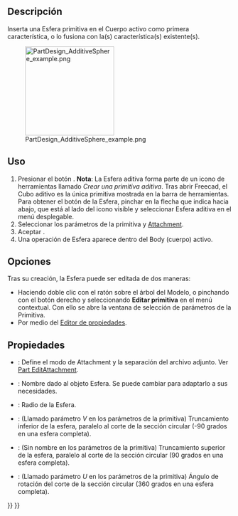 <languages/>

<div class="mw-translate-fuzzy">
{{Docnav/es
|[[PartDesign_AdditivePrism/es|Prisma Aditivo]]
|[[PartDesign_AdditiveTorus/es|Toro Aditivo]]
|[[PartDesign_Workbench/es|DiseñoPiezas]]
|IconL=PartDesign AdditivePrism.svg
|IconC=Workbench_PartDesign.svg
|IconR=PartDesign AdditiveTorus.svg
}}
</div>

<div class="mw-translate-fuzzy">
{{GuiCommand/es
|Name=PartDesign AdditiveSphere
|Name/es=DiseñoPiezas EsferaAditiva
|MenuLocation=Part Design → Crear una primitiva aditiva → Esfera aditiva
|Workbenches=[[PartDesign_Workbench/es|DiseñoPiezas]]
|Version=0.17
|SeeAlso=[[PartDesign_CompPrimitiveAdditive/es|DiseñoPiezas CompPrimitivaAditiva]]
}}
</div>

<span id="Description"></span>
==Descripción==

Inserta una Esfera primitiva en el Cuerpo activo como primera característica, o lo fusiona con la(s) característica(s) existente(s).

[[File:PartDesign_AdditiveSphere_example.png|200px]]

<span id="Usage"></span>
==Uso==

<div class="mw-translate-fuzzy">
# Presionar el botón {{KEY|[[Image:PartDesign AdditiveSphere.svg|24px]] '''Esfera aditiva'''}} . '''Nota''': La Esfera aditiva forma parte de un icono de herramientas llamado ''Crear una primitiva aditiva''. Tras abrir Freecad, el Cubo aditivo es la única primitiva mostrada en la barra de herramientas. Para obtener el botón de la Esfera, pinchar en la flecha que indica hacia abajo, que está al lado del icono visible y seleccionar Esfera aditiva en el menú desplegable.
# Seleccionar los parámetros de la primitiva y  [[Part_EditAttachment|Attachment]].
# Aceptar {{KEY|OK}}.
# Una operación de Esfera aparece dentro del Body (cuerpo) activo.
</div>

<span id="Options"></span>
==Opciones==

Tras su creación, la Esfera puede ser editada de dos maneras:
* Haciendo doble clic con el ratón sobre el árbol del Modelo, o pinchando con el botón derecho y seleccionando '''Editar primitiva''' en el menú contextual. Con ello se abre la ventana de selección de parámetros de la Primitiva.
* Por medio del  [[Property_editor/es|Editor de propiedades]].

<span id="Properties"></span>
==Propiedades==

<div class="mw-translate-fuzzy">
* {{PropertyData/es|Attachment}}: Define el modo de Attachment y la separación del archivo adjunto. Ver [[Part_EditAttachment|Part EditAttachment]].
* {{PropertyData/es|Label}}: Nombre dado al objeto Esfera. Se puede cambiar para adaptarlo a sus necesidades.
* {{PropertyData/es|Radius}}: Radio de la Esfera.
* {{PropertyData/es|Ángulo1}}: (Llamado parámetro ''V'' en los parámetros de la primitiva) Truncamiento inferior de la esfera, paralelo al corte de la sección circular (-90 grados en una esfera completa).
* {{PropertyData/es|Ángulo2}}: (Sin nombre en los parámetros de la primitiva) Truncamiento superior de la esfera, paralelo al corte de la sección circular (90 grados en una esfera completa).
* {{PropertyData/es|Ángulo3}}: (Llamado parámetro ''U'' en los parámetros de la primitiva) Ángulo de rotación del corte de la sección circular (360 grados en una esfera completa).
</div>


<div class="mw-translate-fuzzy">
{{Docnav/es
|[[PartDesign_AdditivePrism/es|Prisma Aditivo]]
|[[PartDesign_AdditiveTorus/es|Toro Aditivo]]
|[[PartDesign_Workbench/es|DiseñoPiezas]]
|IconL=PartDesign AdditivePrism.svg
|IconC=Workbench_PartDesign.svg
|IconR=PartDesign AdditiveTorus.svg
}}
</div>

{{PartDesign_Tools_navi{{#translation:}}}}
{{Userdocnavi{{#translation:}}}}